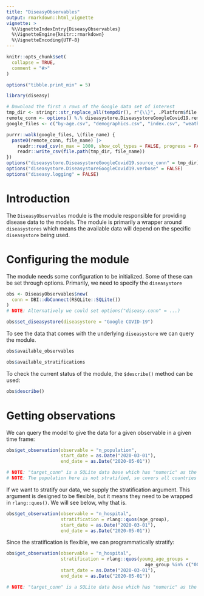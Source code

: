 ```yaml
---
title: "DiseasyObservables"
output: rmarkdown::html_vignette
vignette: >
  %\VignetteIndexEntry{DiseasyObservables}
  %\VignetteEngine{knitr::rmarkdown}
  %\VignetteEncoding{UTF-8}
---
```


```r
knitr::opts_chunk$set(
  collapse = TRUE,
  comment = "#>"
)

options("tibble.print_min" = 5)
```

```r
library(diseasy)
```

```r
# Download the first n rows of the Google data set of interest
tmp_dir <- stringr::str_replace_all(tempdir(), r"{\\}", .Platform$file.sep)
remote_conn <- options() %.% diseasystore.DiseasystoreGoogleCovid19.remote_conn
google_files <- c("by-age.csv", "demographics.csv", "index.csv", "weather.csv")

purrr::walk(google_files, \(file_name) {
  paste0(remote_conn, file_name) |>
    readr::read_csv(n_max = 1000, show_col_types = FALSE, progress = FALSE) |>
    readr::write_csv(file.path(tmp_dir, file_name))
})
options("diseasystore.DiseasystoreGoogleCovid19.source_conn" = tmp_dir)
options("diseasystore.DiseasystoreGoogleCovid19.verbose" = FALSE)
options("diseasy.logging" = FALSE)
```

# Introduction
The `DiseasyObservables` module is the module responsible for providing disease data to the models.
The module is primarily a wrapper around `diseasystores` which means the available data will depend on the specific
`diseasystore` being used.

# Configuring the module
The module needs some configuration to be initialized. Some of these can be set through options.
Primarily, we need to specify the `diseasystore`
```r
obs <- DiseasyObservables$new(
  conn = DBI::dbConnect(RSQLite::SQLite())
)
# NOTE: Alternatively we could set options("diseasy.conn" = ...)

obs$set_diseasystore(diseasystore = "Google COVID-19")
```

To see the data that comes with the underlying `diseasystore` we can query the module.
```r
obs$available_observables
```

```r
obs$available_stratifications
```

To check the current status of the module, the `$describe()` method can be used:
```r
obs$describe()
```

# Getting observations
We can query the model to give the data for a given observable in a given time frame:
```r
obs$get_observation(observable = "n_population",
                    start_date = as.Date("2020-03-01"),
                    end_date = as.Date("2020-05-01"))

# NOTE: "target_conn" is a SQLite data base which has "numeric" as the "date" type.
# NOTE: The population here is not stratified, so covers all countries in the Google data
```

If we want to stratify our data, we supply the stratification argument.
This argument is designed to be flexible, but it means they need to be wrapped in `rlang::quos()`.
We will see below, why that is.
```r
obs$get_observation(observable = "n_hospital",
                    stratification = rlang::quos(age_group),
                    start_date = as.Date("2020-03-01"),
                    end_date = as.Date("2020-05-01"))
```

Since the stratification is flexible, we can programmatically stratify:
```r
obs$get_observation(observable = "n_hospital",
                    stratification = rlang::quos(young_age_groups =
                                                   age_group %in% c("00-09", "10-19")),
                    start_date = as.Date("2020-03-01"),
                    end_date = as.Date("2020-05-01"))

# NOTE: "target_conn" is a SQLite data base which has "numeric" as the "boolean" type.
```

